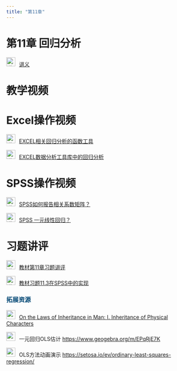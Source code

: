 ```yaml
---
title: "第11章"
---
```


# 第11章 回归分析

<img src="img/teacher.png" alt="讲义" style="width: 24px; height: 24px;margin-right: 10px">[讲义](https://lizongzhang.github.io/stat/chap11.html)

# 教学视频

# Excel操作视频

<img src="img/video.png" alt="讲义" style="width: 24px; height: 24px;margin-right: 10px">[EXCEL相关回归分析的函数工具](https://www.bilibili.com/video/BV15v411b7B9/)

<img src="img/video.png" alt="讲义" style="width: 24px; height: 24px;margin-right: 10px">[EXCEL数据分析工具库中的回归分析](https://www.bilibili.com/video/BV13v411b7EU/)

# SPSS操作视频

<img src="img/video.png" alt="讲义" style="width: 24px; height: 24px;margin-right: 10px">[SPSS如何报告相关系数矩阵？](https://www.bilibili.com/video/BV1Pw411878L)


<img src="img/video.png" alt="讲义" style="width: 24px; height: 24px;margin-right: 10px">[SPSS 一元线性回归？](https://www.bilibili.com/video/BV1QK41137Sf)



# 习题讲评

<img src="img/video.png" alt="讲义" style="width: 24px; height: 24px;margin-right: 10px">[教材第11章习题讲评](https://www.bilibili.com/video/BV1Lu411W7wZ/)


<img src="img/video.png" alt="讲义" style="width: 24px; height: 24px;margin-right: 10px">[教材习题11.3在SPSS中的实现](https://www.bilibili.com/video/BV1iw411b7qS)

<h3 style="color: #044875;"> 拓展资源 </h3>

<img src="img/link.png" style="width: 24px; height: 24px;margin-right: 10px">[On the Laws of Inheritance in Man: I. Inheritance of Physical Characters](http://www.medicine.mcgill.ca/epidemiology/hanley/c607/ch10/pearson_1902_sect_1_4.pdf){target="_blank"}

<img src="img/link.png" style="width: 24px; height: 24px;margin-right: 10px">一元回归OLS估计 <https://www.geogebra.org/m/EPqRjE7K>{target="_blank"}



<img src="img/link.png" style="width: 24px; height: 24px;margin-right: 10px">OLS方法动画演示 <https://setosa.io/ev/ordinary-least-squares-regression/>{target="_blank"}







